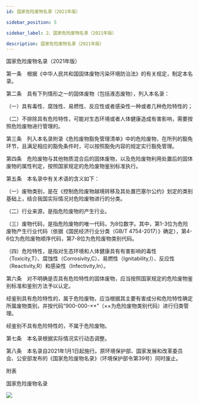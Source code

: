 ```yaml
---
id: 国家危险废物名录（2021年版）

sidebar_position: 5

sidebar_label: 2、国家危险废物名录（2021年版）

description: 国家危险废物名录（2021年版）
---
```




国家危险废物名录（2021年版）


第一条　根据《中华人民共和国固体废物污染环境防治法》的有关规定，制定本名录。

第二条　具有下列情形之一的固体废物（包括液态废物），列入本名录：

（一）具有毒性、腐蚀性、易燃性、反应性或者感染性一种或者几种危险特性的；

（二）不排除具有危险特性，可能对生态环境或者人体健康造成有害影响，需要按照危险废物进行管理的。

第三条　列入本名录附录《危险废物豁免管理清单》中的危险废物，在所列的豁免环节，且满足相应的豁免条件时，可以按照豁免内容的规定实行豁免管理。

第四条　危险废物与其他物质混合后的固体废物，以及危险废物利用处置后的固体废物的属性判定，按照国家规定的危险废物鉴别标准执行。

第五条　本名录中有关术语的含义如下：

（一）废物类别，是在《控制危险废物越境转移及其处置巴塞尔公约》划定的类别基础上，结合我国实际情况对危险废物进行的分类。

（二）行业来源，是指危险废物的产生行业。

（三）废物代码，是指危险废物的唯一代码，为8位数字。其中，第1-3位为危险废物产生行业代码（依据《国民经济行业分类（GB/T 4754-2017）》确定），第4-6位为危险废物顺序代码，第7-8位为危险废物类别代码。

（四）危险特性，是指对生态环境和人体健康具有有害影响的毒性（Toxicity,T）、腐蚀性（Corrosivity,C）、易燃性（Ignitability,I）、反应性（Reactivity,R）和感染性（Infectivity,In）。

第六条　对不明确是否具有危险特性的固体废物，应当按照国家规定的危险废物鉴别标准和鉴别方法予以认定。

经鉴别具有危险特性的，属于危险废物，应当根据其主要有害成分和危险特性确定所属废物类别，并按代码“900-000-××”（××为危险废物类别代码）进行归类管理。

经鉴别不具有危险特性的，不属于危险废物。

第七条　本名录根据实际情况实行动态调整。

第八条　本名录自2021年1月1日起施行。原环境保护部、国家发展和改革委员会、公安部发布的《国家危险废物名录》（环境保护部令第39号）同时废止。



附表


国家危险废物名录

![](/images/国家危险废物名录.jpeg)
